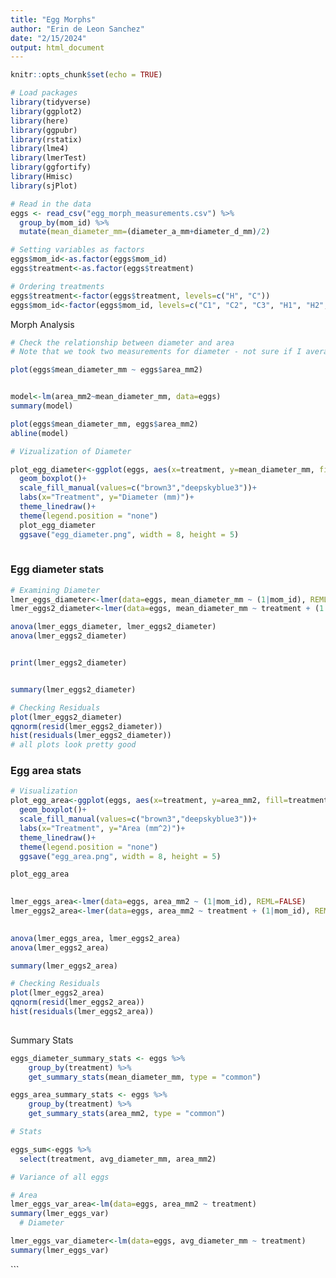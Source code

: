 ```yaml
---
title: "Egg Morphs"
author: "Erin de Leon Sanchez"
date: "2/15/2024"
output: html_document
---
```



```r
knitr::opts_chunk$set(echo = TRUE)

# Load packages
library(tidyverse)
library(ggplot2)
library(here)
library(ggpubr)
library(rstatix)
library(lme4)
library(lmerTest)
library(ggfortify)
library(Hmisc)
library(sjPlot)
```

```r
# Read in the data
eggs <- read_csv("egg_morph_measurements.csv") %>% 
  group_by(mom_id) %>% 
  mutate(mean_diameter_mm=(diameter_a_mm+diameter_d_mm)/2)

# Setting variables as factors 
eggs$mom_id<-as.factor(eggs$mom_id)
eggs$treatment<-as.factor(eggs$treatment)

# Ordering treatments
eggs$treatment<-factor(eggs$treatment, levels=c("H", "C"))
eggs$mom_id<-factor(eggs$mom_id, levels=c("C1", "C2", "C3", "H1", "H2", "H3"))
```

Morph Analysis
```r
# Check the relationship between diameter and area
# Note that we took two measurements for diameter - not sure if I average then analyze or just analyze with one diameter

plot(eggs$mean_diameter_mm ~ eggs$area_mm2)


model<-lm(area_mm2~mean_diameter_mm, data=eggs)
summary(model)

plot(eggs$mean_diameter_mm, eggs$area_mm2)
abline(model)

# Vizualization of Diameter

plot_egg_diameter<-ggplot(eggs, aes(x=treatment, y=mean_diameter_mm, fill=treatment))+
  geom_boxplot()+
  scale_fill_manual(values=c("brown3","deepskyblue3"))+
  labs(x="Treatment", y="Diameter (mm)")+
  theme_linedraw()+
  theme(legend.position = "none")
  plot_egg_diameter
  ggsave("egg_diameter.png", width = 8, height = 5)  
    
```

### Egg diameter stats

```r
# Examining Diameter
lmer_eggs_diameter<-lmer(data=eggs, mean_diameter_mm ~ (1|mom_id), REML=FALSE)
lmer_eggs2_diameter<-lmer(data=eggs, mean_diameter_mm ~ treatment + (1|mom_id), REML=FALSE)

anova(lmer_eggs_diameter, lmer_eggs2_diameter)
anova(lmer_eggs2_diameter)


print(lmer_eggs2_diameter)


summary(lmer_eggs2_diameter)

# Checking Residuals 
plot(lmer_eggs2_diameter)
qqnorm(resid(lmer_eggs2_diameter))
hist(residuals(lmer_eggs2_diameter))
# all plots look pretty good

```


### Egg area stats
```r
# Visualization
plot_egg_area<-ggplot(eggs, aes(x=treatment, y=area_mm2, fill=treatment))+
  geom_boxplot()+
  scale_fill_manual(values=c("brown3","deepskyblue3"))+
  labs(x="Treatment", y="Area (mm^2)")+
  theme_linedraw()+
  theme(legend.position = "none")
  ggsave("egg_area.png", width = 8, height = 5)  

plot_egg_area

    
lmer_eggs_area<-lmer(data=eggs, area_mm2 ~ (1|mom_id), REML=FALSE)
lmer_eggs2_area<-lmer(data=eggs, area_mm2 ~ treatment + (1|mom_id), REML=FALSE)

  
anova(lmer_eggs_area, lmer_eggs2_area)
anova(lmer_eggs2_area)

summary(lmer_eggs2_area)

# Checking Residuals
plot(lmer_eggs2_area)
qqnorm(resid(lmer_eggs2_area))
hist(residuals(lmer_eggs2_area))
    

```


Summary Stats
```r
eggs_diameter_summary_stats <- eggs %>% 
    group_by(treatment) %>% 
    get_summary_stats(mean_diameter_mm, type = "common")

eggs_area_summary_stats <- eggs %>% 
    group_by(treatment) %>% 
    get_summary_stats(area_mm2, type = "common")

# Stats

eggs_sum<-eggs %>% 
  select(treatment, avg_diameter_mm, area_mm2) 

# Variance of all eggs

# Area    
lmer_eggs_var_area<-lm(data=eggs, area_mm2 ~ treatment)
summary(lmer_eggs_var)
  # Diameter

lmer_eggs_var_diameter<-lm(data=eggs, avg_diameter_mm ~ treatment)
summary(lmer_eggs_var)
```


```
